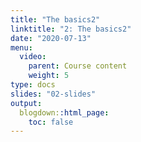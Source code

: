 ```yaml
---
title: "The basics2"
linktitle: "2: The basics2"
date: "2020-07-13"
menu:
  video:
    parent: Course content
    weight: 5
type: docs
slides: "02-slides"
output:
  blogdown::html_page:
    toc: false
---
```


